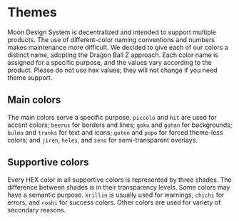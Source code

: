 
# Themes

Moon Design System is decentralized and intended to support multiple products. The use of different-color naming conventions and numbers makes maintenance more difficult. We decided to give each of our colors a distinct name, adopting the Dragon Ball Z approach. Each color name is assigned for a specific purpose, and the values vary according to the product. Please do not use hex values; they will not change if you need theme support.

## Main colors

The main colors serve a specific purpose. `piccolo` and `hit` are used for accent colors; `beerus` for borders and lines; `goku` and `gohan` for backgrounds; `bulma` and `trunks` for text and icons; `goten` and `popo` for forced theme-less colors; and `jiren`, `heles`, and `zeno` for semi-transparent overlays.

<Meta title="Themes" />
<div className="grid grid-cols-2 space-y-4">
  <ThemesList themes={MAIN_COLORS} />
</div>

## Supportive colors

Every HEX color in all supportive colors is represented by three shades. The difference between shades is in their transparency levels. Some colors may have a semantic purpose. `krillin` is usually used for warnings, `chichi` for errors, and `roshi` for success colors. Other colors are used for variety of secondary reasons.

<div className="grid grid-cols-2 space-y-4">
  <ThemesList themes={SUPPORTIVE_COLORS} />
</div>
